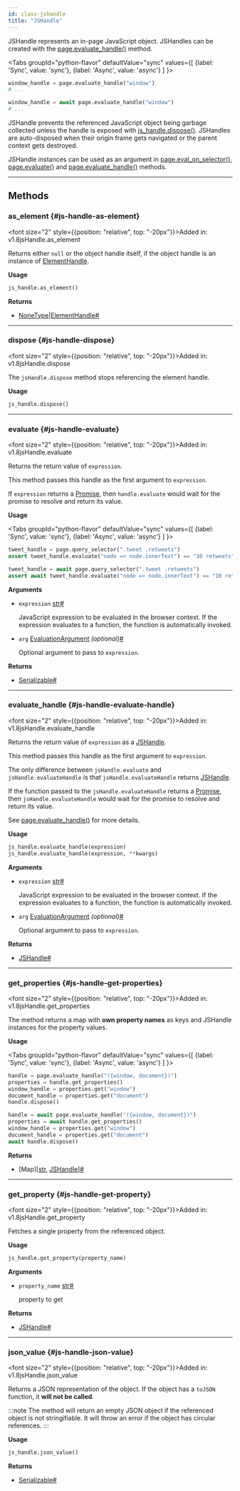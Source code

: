 ```yaml
---
id: class-jshandle
title: "JSHandle"
---
```



JSHandle represents an in-page JavaScript object. JSHandles can be created with the [page.evaluate_handle()](/api/class-page.mdx#page-evaluate-handle) method.

<Tabs
  groupId="python-flavor"
  defaultValue="sync"
  values={[
    {label: 'Sync', value: 'sync'},
    {label: 'Async', value: 'async'}
  ]
}>
<TabItem value="sync">

```py
window_handle = page.evaluate_handle("window")
# ...
```

</TabItem>
<TabItem value="async">

```py
window_handle = await page.evaluate_handle("window")
# ...
```

</TabItem>
</Tabs>

JSHandle prevents the referenced JavaScript object being garbage collected unless the handle is exposed with [js_handle.dispose()](/api/class-jshandle.mdx#js-handle-dispose). JSHandles are auto-disposed when their origin frame gets navigated or the parent context gets destroyed.

JSHandle instances can be used as an argument in [page.eval_on_selector()](/api/class-page.mdx#page-eval-on-selector), [page.evaluate()](/api/class-page.mdx#page-evaluate) and [page.evaluate_handle()](/api/class-page.mdx#page-evaluate-handle) methods.


---

## Methods

### as_element {#js-handle-as-element}

<font size="2" style={{position: "relative", top: "-20px"}}>Added in: v1.8</font><x-search>jsHandle.as_element</x-search>

Returns either `null` or the object handle itself, if the object handle is an instance of [ElementHandle].

**Usage**

```python
js_handle.as_element()
```

**Returns**
- [NoneType]|[ElementHandle]<a aria-hidden="true" tabindex="-1" class="list-anchor-link" id="js-handle-as-element-return"/><a href="#js-handle-as-element-return" class="list-anchor">#</a>

---

### dispose {#js-handle-dispose}

<font size="2" style={{position: "relative", top: "-20px"}}>Added in: v1.8</font><x-search>jsHandle.dispose</x-search>

The `jsHandle.dispose` method stops referencing the element handle.

**Usage**

```python
js_handle.dispose()
```

---

### evaluate {#js-handle-evaluate}

<font size="2" style={{position: "relative", top: "-20px"}}>Added in: v1.8</font><x-search>jsHandle.evaluate</x-search>

Returns the return value of `expression`.

This method passes this handle as the first argument to `expression`.

If `expression` returns a [Promise], then `handle.evaluate` would wait for the promise to resolve and return its value.

**Usage**

<Tabs
  groupId="python-flavor"
  defaultValue="sync"
  values={[
    {label: 'Sync', value: 'sync'},
    {label: 'Async', value: 'async'}
  ]
}>
<TabItem value="sync">

```py
tweet_handle = page.query_selector(".tweet .retweets")
assert tweet_handle.evaluate("node => node.innerText") == "10 retweets"
```

</TabItem>
<TabItem value="async">

```py
tweet_handle = await page.query_selector(".tweet .retweets")
assert await tweet_handle.evaluate("node => node.innerText") == "10 retweets"
```

</TabItem>
</Tabs>

**Arguments**
- `expression` [str]<a aria-hidden="true" tabindex="-1" class="list-anchor-link" id="js-handle-evaluate-option-expression"/><a href="#js-handle-evaluate-option-expression" class="list-anchor">#</a>
  
  JavaScript expression to be evaluated in the browser context. If the expression evaluates to a function, the function is automatically invoked.
- `arg` [EvaluationArgument] *(optional)*<a aria-hidden="true" tabindex="-1" class="list-anchor-link" id="js-handle-evaluate-option-arg"/><a href="#js-handle-evaluate-option-arg" class="list-anchor">#</a>
  
  Optional argument to pass to `expression`.

**Returns**
- [Serializable]<a aria-hidden="true" tabindex="-1" class="list-anchor-link" id="js-handle-evaluate-return"/><a href="#js-handle-evaluate-return" class="list-anchor">#</a>

---

### evaluate_handle {#js-handle-evaluate-handle}

<font size="2" style={{position: "relative", top: "-20px"}}>Added in: v1.8</font><x-search>jsHandle.evaluate_handle</x-search>

Returns the return value of `expression` as a [JSHandle].

This method passes this handle as the first argument to `expression`.

The only difference between `jsHandle.evaluate` and `jsHandle.evaluateHandle` is that `jsHandle.evaluateHandle` returns [JSHandle].

If the function passed to the `jsHandle.evaluateHandle` returns a [Promise], then `jsHandle.evaluateHandle` would wait for the promise to resolve and return its value.

See [page.evaluate_handle()](/api/class-page.mdx#page-evaluate-handle) for more details.

**Usage**

```python
js_handle.evaluate_handle(expression)
js_handle.evaluate_handle(expression, **kwargs)
```

**Arguments**
- `expression` [str]<a aria-hidden="true" tabindex="-1" class="list-anchor-link" id="js-handle-evaluate-handle-option-expression"/><a href="#js-handle-evaluate-handle-option-expression" class="list-anchor">#</a>
  
  JavaScript expression to be evaluated in the browser context. If the expression evaluates to a function, the function is automatically invoked.
- `arg` [EvaluationArgument] *(optional)*<a aria-hidden="true" tabindex="-1" class="list-anchor-link" id="js-handle-evaluate-handle-option-arg"/><a href="#js-handle-evaluate-handle-option-arg" class="list-anchor">#</a>
  
  Optional argument to pass to `expression`.

**Returns**
- [JSHandle]<a aria-hidden="true" tabindex="-1" class="list-anchor-link" id="js-handle-evaluate-handle-return"/><a href="#js-handle-evaluate-handle-return" class="list-anchor">#</a>

---

### get_properties {#js-handle-get-properties}

<font size="2" style={{position: "relative", top: "-20px"}}>Added in: v1.8</font><x-search>jsHandle.get_properties</x-search>

The method returns a map with **own property names** as keys and JSHandle instances for the property values.

**Usage**

<Tabs
  groupId="python-flavor"
  defaultValue="sync"
  values={[
    {label: 'Sync', value: 'sync'},
    {label: 'Async', value: 'async'}
  ]
}>
<TabItem value="sync">

```py
handle = page.evaluate_handle("({window, document})")
properties = handle.get_properties()
window_handle = properties.get("window")
document_handle = properties.get("document")
handle.dispose()
```

</TabItem>
<TabItem value="async">

```py
handle = await page.evaluate_handle("({window, document})")
properties = await handle.get_properties()
window_handle = properties.get("window")
document_handle = properties.get("document")
await handle.dispose()
```

</TabItem>
</Tabs>

**Returns**
- [Map]\[[str], [JSHandle]\]<a aria-hidden="true" tabindex="-1" class="list-anchor-link" id="js-handle-get-properties-return"/><a href="#js-handle-get-properties-return" class="list-anchor">#</a>

---

### get_property {#js-handle-get-property}

<font size="2" style={{position: "relative", top: "-20px"}}>Added in: v1.8</font><x-search>jsHandle.get_property</x-search>

Fetches a single property from the referenced object.

**Usage**

```python
js_handle.get_property(property_name)
```

**Arguments**
- `property_name` [str]<a aria-hidden="true" tabindex="-1" class="list-anchor-link" id="js-handle-get-property-option-property-name"/><a href="#js-handle-get-property-option-property-name" class="list-anchor">#</a>
  
  property to get

**Returns**
- [JSHandle]<a aria-hidden="true" tabindex="-1" class="list-anchor-link" id="js-handle-get-property-return"/><a href="#js-handle-get-property-return" class="list-anchor">#</a>

---

### json_value {#js-handle-json-value}

<font size="2" style={{position: "relative", top: "-20px"}}>Added in: v1.8</font><x-search>jsHandle.json_value</x-search>

Returns a JSON representation of the object. If the object has a `toJSON` function, it **will not be called**.

:::note
The method will return an empty JSON object if the referenced object is not stringifiable. It will throw an error if the object has circular references.
:::

**Usage**

```python
js_handle.json_value()
```

**Returns**
- [Serializable]<a aria-hidden="true" tabindex="-1" class="list-anchor-link" id="js-handle-json-value-return"/><a href="#js-handle-json-value-return" class="list-anchor">#</a>


[Accessibility]: /api/class-accessibility.mdx "Accessibility"
[APIRequest]: /api/class-apirequest.mdx "APIRequest"
[APIRequestContext]: /api/class-apirequestcontext.mdx "APIRequestContext"
[APIResponse]: /api/class-apiresponse.mdx "APIResponse"
[APIResponseAssertions]: /api/class-apiresponseassertions.mdx "APIResponseAssertions"
[Browser]: /api/class-browser.mdx "Browser"
[BrowserContext]: /api/class-browsercontext.mdx "BrowserContext"
[BrowserType]: /api/class-browsertype.mdx "BrowserType"
[CDPSession]: /api/class-cdpsession.mdx "CDPSession"
[ConsoleMessage]: /api/class-consolemessage.mdx "ConsoleMessage"
[Dialog]: /api/class-dialog.mdx "Dialog"
[Download]: /api/class-download.mdx "Download"
[ElementHandle]: /api/class-elementhandle.mdx "ElementHandle"
[Error]: /api/class-error.mdx "Error"
[FileChooser]: /api/class-filechooser.mdx "FileChooser"
[Frame]: /api/class-frame.mdx "Frame"
[FrameLocator]: /api/class-framelocator.mdx "FrameLocator"
[JSHandle]: /api/class-jshandle.mdx "JSHandle"
[Keyboard]: /api/class-keyboard.mdx "Keyboard"
[Locator]: /api/class-locator.mdx "Locator"
[LocatorAssertions]: /api/class-locatorassertions.mdx "LocatorAssertions"
[Mouse]: /api/class-mouse.mdx "Mouse"
[Page]: /api/class-page.mdx "Page"
[PageAssertions]: /api/class-pageassertions.mdx "PageAssertions"
[Playwright]: /api/class-playwright.mdx "Playwright"
[Request]: /api/class-request.mdx "Request"
[Response]: /api/class-response.mdx "Response"
[Route]: /api/class-route.mdx "Route"
[Selectors]: /api/class-selectors.mdx "Selectors"
[TimeoutError]: /api/class-timeouterror.mdx "TimeoutError"
[Touchscreen]: /api/class-touchscreen.mdx "Touchscreen"
[Tracing]: /api/class-tracing.mdx "Tracing"
[Video]: /api/class-video.mdx "Video"
[WebSocket]: /api/class-websocket.mdx "WebSocket"
[Worker]: /api/class-worker.mdx "Worker"
[Element]: https://developer.mozilla.org/en-US/docs/Web/API/element "Element"
[EvaluationArgument]: /evaluating.mdx#evaluation-argument "EvaluationArgument"
[Promise]: https://developer.mozilla.org/en-US/docs/Web/JavaScript/Reference/Global_Objects/Promise "Promise"
[iterator]: https://developer.mozilla.org/en-US/docs/Web/JavaScript/Reference/Iteration_protocols "Iterator"
[origin]: https://developer.mozilla.org/en-US/docs/Glossary/Origin "Origin"
[selector]: https://developer.mozilla.org/en-US/docs/Web/CSS/CSS_Selectors "selector"
[Serializable]: https://developer.mozilla.org/en-US/docs/Web/JavaScript/Reference/Global_Objects/JSON/stringify#Description "Serializable"
[UIEvent.detail]: https://developer.mozilla.org/en-US/docs/Web/API/UIEvent/detail "UIEvent.detail"
[UnixTime]: https://en.wikipedia.org/wiki/Unix_time "Unix Time"
[xpath]: https://developer.mozilla.org/en-US/docs/Web/XPath "xpath"

[Any]: https://docs.python.org/3/library/typing.html#typing.Any "Any"
[bool]: https://docs.python.org/3/library/stdtypes.html "bool"
[bytes]: https://docs.python.org/3/library/stdtypes.html#bytes "bytes"
[Callable]: https://docs.python.org/3/library/typing.html#typing.Callable "Callable"
[EventContextManager]: https://docs.python.org/3/reference/datamodel.html#context-managers "Event context manager"
[EventEmitter]: https://pyee.readthedocs.io/en/latest/#pyee.BaseEventEmitter "EventEmitter"
[Exception]: https://docs.python.org/3/library/exceptions.html#Exception "Exception"
[Dict]: https://docs.python.org/3/library/typing.html#typing.Dict "Dict"
[float]: https://docs.python.org/3/library/stdtypes.html#numeric-types-int-float-complex "float"
[int]: https://docs.python.org/3/library/stdtypes.html#numeric-types-int-float-complex "int"
[List]: https://docs.python.org/3/library/typing.html#typing.List "List"
[NoneType]: https://docs.python.org/3/library/constants.html#None "None"
[Pattern]: https://docs.python.org/3/library/re.html "Pattern"
[URL]: https://en.wikipedia.org/wiki/URL "URL"
[pathlib.Path]: https://realpython.com/python-pathlib/ "pathlib.Path"
[str]: https://docs.python.org/3/library/stdtypes.html#text-sequence-type-str "str"
[Union]: https://docs.python.org/3/library/typing.html#typing.Union "Union"

[all available image tags]: https://mcr.microsoft.com/en-us/product/playwright/python/about "all available image tags"
[Microsoft Artifact Registry]: https://mcr.microsoft.com/en-us/product/playwright/python/about "Microsoft Artifact Registry"
[Dockerfile.focal]: https://github.com/microsoft/playwright-python/blob/main/utils/docker/Dockerfile.focal "Dockerfile.focal"

